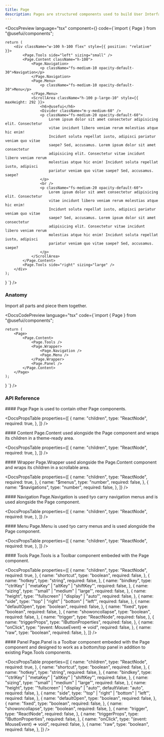 ```yaml
---
title: Page
description: Pages are structured components used to build User Interface layouts.
---
```


<DocsSection>

<DocsPreview
  language="tsx"
  component={<PageTemplate />}
  code={`import { Page } from "@usefui/components";

    return (
        <div className="w-100 h-100 flex" style={{ position: "relative" }}>
            <Page.Tools side="left" sizing="small" />
            <Page.Content className="h-100">
                <Page.Navigation>
                    <p className="fs-medium-10 opacity-default-30">Navigation</p>
                </Page.Navigation>
                <Page.Menu>
                    <p className="fs-medium-10 opacity-default-30">Menu</p>
                </Page.Menu>
                <ScrollArea className="h-100 p-large-10" style={{ maxHeight: 292 }}>
                    <h6>@usefui</h6>
                    <Divider className="m-y-medium-60" />
                    <p className="fs-medium-20 opacity-default-60">
                        Lorem ipsum dolor sit amet consectetur adipisicing elit. Consectetur
                        vitae incidunt libero veniam rerum molestias atque hic enim!
                        Incidunt soluta repellat iusto, adipisci pariatur veniam quo vitae
                        saepe? Sed, accusamus. Lorem ipsum dolor sit amet consectetur
                        adipisicing elit. Consectetur vitae incidunt libero veniam rerum
                        molestias atque hic enim! Incidunt soluta repellat iusto, adipisci
                        pariatur veniam quo vitae saepe? Sed, accusamus. saepe?
                    </p>
                    <br />
                    <p className="fs-medium-20 opacity-default-60">
                        Lorem ipsum dolor sit amet consectetur adipisicing elit. Consectetur
                        vitae incidunt libero veniam rerum molestias atque hic enim!
                        Incidunt soluta repellat iusto, adipisci pariatur veniam quo vitae
                        saepe? Sed, accusamus. Lorem ipsum dolor sit amet consectetur
                        adipisicing elit. Consectetur vitae incidunt libero veniam rerum
                        molestias atque hic enim! Incidunt soluta repellat iusto, adipisci
                        pariatur veniam quo vitae saepe? Sed, accusamus. saepe?
                    </p>
                </ScrollArea>
            </Page.Content>
            <Page.Tools side="right" sizing="large" />
        </div>
    );

}
`}
/>

</DocsSection>

<DocsSection>

### Anatomy

<DocsTextBlock className="m-b-medium-60">
  Import all parts and piece them together.
</DocsTextBlock>

<DocsCodePreview
  language="tsx"
  code={`import { Page } from "@usefui/components";

    return (
        <Page>
            <Page.Content>
                <Page.Tools />
                <Page.Wrapper>
                    <Page.Navigation />
                    <Page.Menu />
                </Page.Wrapper>
                <Page.Panel />
            </Page.Content>
        </Page>
    );
}
`} />

</DocsSection>

### API Reference

<DocsSection className="m-y-large-10">
#### Page

<DocsTextBlock className="m-b-medium-60">
  Page is used to contain other Page components.
</DocsTextBlock>

<DocsPropsTable
  properties={[
    {
      name: "children",
      type: "ReactNode",
      required: true,
    },
  ]}
/>
</DocsSection>

<DocsSection className="m-y-large-10">
#### Content

<DocsTextBlock className="m-b-medium-60">
  Page.Content used alongside the Page component and wraps its children in a
  theme-ready area.
</DocsTextBlock>

<DocsPropsTable
  properties={[
    {
      name: "children",
      type: "ReactNode",
      required: true,
    },
  ]}
/>
</DocsSection>

<DocsSection className="m-y-large-10">
#### Wrapper

<DocsTextBlock className="m-b-medium-60">
  Page.Wrapper used alongside the Page.Content component and wraps its children
  in a scrollable area.
</DocsTextBlock>

<DocsPropsTable
  properties={[
    {
      name: "children",
      type: "ReactNode",
      required: true,
    },
    {
      name: "$menus",
      type: "number",
      required: false,
    },
    {
      name: "$navigations",
      type: "number",
      required: false,
    },
  ]}
/>
</DocsSection>

<DocsSection className="m-y-large-10">
#### Navigation

<DocsTextBlock className="m-b-medium-60">
  Page.Navigation is used tyo carry navigation menus and is used alongside the
  Page component.
</DocsTextBlock>

<DocsPropsTable
  properties={[
    {
      name: "children",
      type: "ReactNode",
      required: true,
    },
  ]}
/>
</DocsSection>

<DocsSection className="m-y-large-10">
#### Menu

<DocsTextBlock className="m-b-medium-60">
  Page.Menu is used tyo carry menus and is used alongside the Page component.
</DocsTextBlock>

<DocsPropsTable
  properties={[
    {
      name: "children",
      type: "ReactNode",
      required: true,
    },
  ]}
/>
</DocsSection>

<DocsSection className="m-y-large-10">
#### Tools

<DocsTextBlock className="m-b-medium-60">
  Page.Tools is a Toolbar component embeded with the Page component.
</DocsTextBlock>

<DocsPropsTable
  properties={[
 {
      name: "children",
      type: "ReactNode",
      required: true,
    },
    {
      name: "shortcut",
      type: "boolean",
      required: false,
    },
    {
      name: "hotkey",
      type: "string",
      required: false,
    },
    {
      name: "bindkey",
      type: '"ctrlKey" | "metaKey" | "altKey" | "shiftKey"',
      required: false,
    },
    {
      name: "sizing",
      type: '"small" | "medium" | "large"',
      required: false,
    },
    {
      name: "height",
      type: '"fullscreen" | "display" | "auto"',
      required: false,
    },
    {
      name: "side",
      type: '"top" | "right" | "bottom" | "left"',
      required: false,
    },
    {
      name: "defaultOpen",
      type: "boolean",
      required: false,
    },
    {
      name: "fixed",
      type: "boolean",
      required: false,
    },
    {
      name: "showoncollapse",
      type: "boolean",
      required: false,
    },
    {
      name: "trigger",
      type: "ReactNode",
      required: false,
    },
    {
      name: "triggerProps",
      type: "IButtonProperties",
      required: false,
    },
    {
      name: "onClick",
      type: "(event: MouseEvent<HTMLButtonElement>) => void",
      required: false,
    },
    {
      name: "raw",
      type: "boolean",
      required: false,
    },
  ]}
/>
</DocsSection>

<DocsSection className="m-y-large-10">
#### Panel

<DocsTextBlock className="m-b-medium-60">
  Page.Panel is a Toolbar component embeded with the Page component and designed
  to work as a bottom/top panel in addition to existing Page.Tools components.
</DocsTextBlock>

<DocsPropsTable
  properties={[
    {
      name: "children",
      type: "ReactNode",
      required: true,
    },
    {
      name: "shortcut",
      type: "boolean",
      required: false,
    },
    {
      name: "hotkey",
      type: "string",
      required: false,
    },
    {
      name: "bindkey",
      type: '"ctrlKey" | "metaKey" | "altKey" | "shiftKey"',
      required: false,
    },
    {
      name: "sizing",
      type: '"small" | "medium" | "large"',
      required: false,
    },
    {
      name: "height",
      type: '"fullscreen" | "display" | "auto"',
      defaultValue: "auto",
      required: false,
    },
    {
      name: "side",
      type: '"top" | "right" | "bottom" | "left"',
      required: false,
    },
    {
      name: "defaultOpen",
      type: "boolean",
      required: false,
    },
    {
      name: "fixed",
      type: "boolean",
      required: false,
    },
    {
      name: "showoncollapse",
      type: "boolean",
      required: false,
    },
    {
      name: "trigger",
      type: "ReactNode",
      required: false,
    },
    {
      name: "triggerProps",
      type: "IButtonProperties",
      required: false,
    },
    {
      name: "onClick",
      type: "(event: MouseEvent<HTMLButtonElement>) => void",
      required: false,
    },
    {
      name: "raw",
      type: "boolean",
      required: false,
    },
  ]}
/>
</DocsSection>

<DocsFooter prev="/docs/components/overlay" next="/docs/components/portal" />
